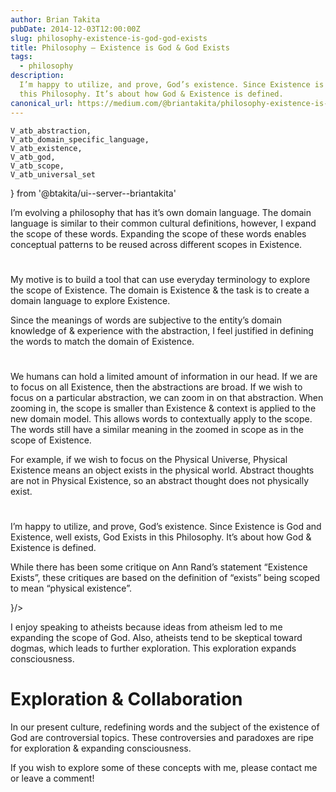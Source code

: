 ```yaml
---
author: Brian Takita
pubDate: 2014-12-03T12:00:00Z
slug: philosophy-existence-is-god-god-exists
title: Philosophy — Existence is God & God Exists
tags:
  - philosophy
description:
  I’m happy to utilize, and prove, God’s existence. Since Existence is God and Existence, well exists, God Exists in
  this Philosophy. It’s about how God & Existence is defined.
canonical_url: https://medium.com/@briantakita/philosophy-existence-is-god-god-exists-b2ec35ea39d2
---
```

	V_atb_abstraction,
	V_atb_domain_specific_language,
	V_atb_existence,
	V_atb_god,
	V_atb_scope,
	V_atb_universal_set
} from '@btakita/ui--server--briantakita'

<p>
	<Van dom={
		V_fragment(props,
			`Philosophies are conceptual models. Conceptual models have a `,
			V_atb_domain_specific_language(props),
			`. If we expand the scope of certain definitions, we have the ability to expand consciousness. If we are able to
			make more associations between concepts, consciousness expands.`
		)
	}/>
</p>

I’m evolving a philosophy that has it’s own domain language. The domain language is similar to their common cultural
definitions, however, I expand the scope of these words. Expanding the scope of these words enables conceptual
patterns to be reused across different scopes in Existence.

<h1>
	<Van dom={
		V_fragment(props,
			`A tool to explore `,
			V_atb_existence(props))
	}/>
</h1>

My motive is to build a tool that can use everyday terminology to explore the scope of Existence. The domain is
Existence & the task is to create a domain language to explore Existence.

Since the meanings of words are subjective to the entity’s domain knowledge of & experience with the abstraction, I
feel justified in defining the words to match the domain of Existence.

<h1>
	<Van dom={
		V_fragment(props,
			V_atb_abstraction(props),
			`, `,
			V_atb_scope(props),
			`, Zooming In/Out`)
	}/>
</h1>

We humans can hold a limited amount of information in our head. If we are to focus on all Existence, then the
abstractions are broad. If we wish to focus on a particular abstraction, we can zoom in on that abstraction. When
zooming in, the scope is smaller than Existence & context is applied to the new domain model. This allows words to contextually apply to the scope. The words still have a similar meaning in the zoomed in scope as in the scope of Existence.

For example, if we wish to focus on the Physical Universe, Physical Existence means an object exists in the physical
world. Abstract thoughts are not in Physical Existence, so an abstract thought does not physically exist.

<h1>
	<Van dom={
		V_fragment(props,
			V_atb_god(props),
			` Exists`)
	}/>
</h1>

I’m happy to utilize, and prove, God’s existence. Since Existence is God and Existence, well exists, God Exists in
this Philosophy. It’s about how God & Existence is defined.

While there has been some critique on Ann Rand’s statement “Existence Exists”, these critiques are based on the
definition of “exists” being scoped to mean “physical existence”.
<p>
	<Van dom={
		<Van dom={
			V_fragment(props,
				`The “Existence is God” Philosophy defines existence as “Everything that ‘is’, or more simply, everything”
				or the `,
				V_atb_universal_set(props),
				` of everything. That includes all thoughts ever thought, all possible concepts, including the notion of
				Existence being everything. Thus Existence Exists. Everything (even fiction) exists. Thus God Exists.`)
		}/>
	}/>
</p>

I enjoy speaking to atheists because ideas from atheism led to me expanding the scope of God. Also, atheists tend to
be skeptical toward dogmas, which leads to further exploration. This exploration expands consciousness.

# Exploration & Collaboration

In our present culture, redefining words and the subject of the existence of God are controversial topics. These
controversies and paradoxes are ripe for exploration & expanding consciousness.

If you wish to explore some of these concepts with me, please contact me or leave a comment!
